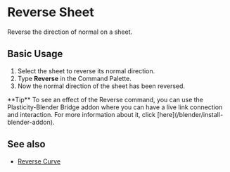 
# Reverse Sheet

<Reference shortcut="" command="Reverse" button=""/>

Reverse the direction of normal on a sheet. 

## Basic Usage

1. Select the sheet to reverse its normal direction.
2. Type **Reverse** in the Command Palette.
3. Now the normal direction of the sheet has been reversed.
<VideoPlayer fileName="reverse-sheet"/>

<Callout type="info" emoji="💡">
**Tip** 
To see an effect of the Reverse command, you can use the Plasticity-Blender Bridge addon where you can have a live link connection and interaction. For more information about it, click [here](/blender/install-blender-addon).

</Callout>

## See also
- [Reverse Curve](/sketch/reverse-curve)



